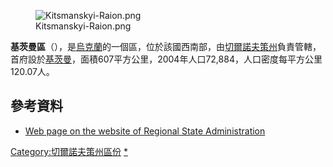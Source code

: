 [[Image:Kitsmanskyi-Raion.png|right]]

'''基茨曼區'''（{{lang-uk|Кіцманський район}}），是[[烏克蘭|烏克蘭]]的一個區，位於該國西南部，由[[切爾諾夫策州|切爾諾夫策州]]負責管轄，首府設於[[基茨曼|基茨曼]]，面積607平方公里，2004年人口72,884，人口密度每平方公里120.07人。

{{Coord|48|26|N|25|43|E|display=title}}

==參考資料==
* [https://web.archive.org/web/20090714065132/http://www.bucoda.cv.ua/bukovina/8/index.html  Web page on the website of Regional State Administration] {{uk icon}}

[[Category:切爾諾夫策州區份|Category:切爾諾夫策州區份]]
[[Category:基茨曼區|*]]


{{Chernivtsi-geo-stub}}